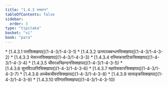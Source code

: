 ```yaml
---
title: "1.4.3 पत्तवग्ग"
tableOfContents: false
sidebar:
  order: 3
type: "tipitaka"
basket: "vi"
book: "para"
---
```



<DynamicBreadcrumb />



<TableOfContents book="para" section="1.4.3">
* [1.4.3.1 पत्तसिक्खापद](1-4-3/1-4-3-1)
* [1.4.3.2 ऊनपञ्चबन्धनसिक्खापद](1-4-3/1-4-3-2)
* [1.4.3.3 भेसज्जसिक्खापद](1-4-3/1-4-3-3)
* [1.4.3.4 वस्सिकसाटिकसिक्खापद](1-4-3/1-4-3-4)
* [1.4.3.5 चीवरअच्छिन्दनसिक्खापद](1-4-3/1-4-3-5)
* [1.4.3.6 सुत्तविञ्ञत्तिसिक्खापद](1-4-3/1-4-3-6)
* [1.4.3.7 महापेसकारसिक्खापद](1-4-3/1-4-3-7)
* [1.4.3.8 अच्चेकचीवरसिक्खापद](1-4-3/1-4-3-8)
* [1.4.3.9 सासङ्कसिक्खापद](1-4-3/1-4-3-9)
* [1.4.3.10 परिणतसिक्खापद](1-4-3/1-4-3-10)
</TableOfContents>